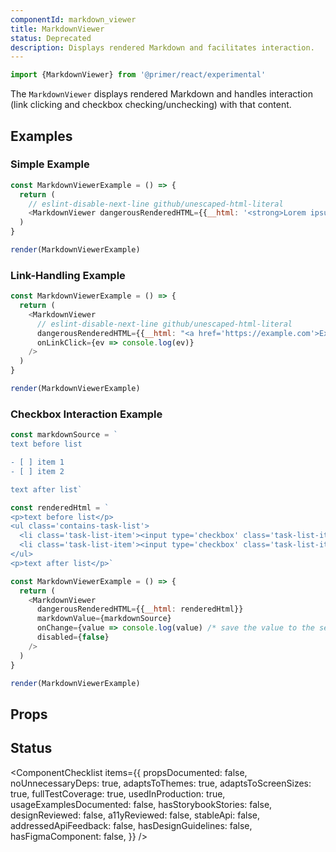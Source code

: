 ```yaml
---
componentId: markdown_viewer
title: MarkdownViewer
status: Deprecated
description: Displays rendered Markdown and facilitates interaction.
---
```



```js
import {MarkdownViewer} from '@primer/react/experimental'
```

The `MarkdownViewer` displays rendered Markdown and handles interaction (link clicking and checkbox checking/unchecking) with that content.

## Examples

### Simple Example

```javascript live noinline experimental
const MarkdownViewerExample = () => {
  return (
    // eslint-disable-next-line github/unescaped-html-literal
    <MarkdownViewer dangerousRenderedHTML={{__html: '<strong>Lorem ipsum</strong> dolor sit amet.'}} />
  )
}

render(MarkdownViewerExample)
```

### Link-Handling Example

```javascript live noinline experimental
const MarkdownViewerExample = () => {
  return (
    <MarkdownViewer
      // eslint-disable-next-line github/unescaped-html-literal
      dangerousRenderedHTML={{__html: "<a href='https://example.com'>Example link</a>"}}
      onLinkClick={ev => console.log(ev)}
    />
  )
}

render(MarkdownViewerExample)
```

### Checkbox Interaction Example

```javascript live noinline experimental
const markdownSource = `
text before list

- [ ] item 1
- [ ] item 2

text after list`

const renderedHtml = `
<p>text before list</p>
<ul class='contains-task-list'>
  <li class='task-list-item'><input type='checkbox' class='task-list-item-checkbox' disabled/> item 1</li>
  <li class='task-list-item'><input type='checkbox' class='task-list-item-checkbox' disabled/> item 2</li>
</ul>
<p>text after list</p>`

const MarkdownViewerExample = () => {
  return (
    <MarkdownViewer
      dangerousRenderedHTML={{__html: renderedHtml}}
      markdownValue={markdownSource}
      onChange={value => console.log(value) /* save the value to the server */}
      disabled={false}
    />
  )
}

render(MarkdownViewerExample)
```

## Props

<ComponentProps data={data} />

## Status

<ComponentChecklist
  items={{
    propsDocumented: false,
    noUnnecessaryDeps: true,
    adaptsToThemes: true,
    adaptsToScreenSizes: true,
    fullTestCoverage: true,
    usedInProduction: true,
    usageExamplesDocumented: false,
    hasStorybookStories: false,
    designReviewed: false,
    a11yReviewed: false,
    stableApi: false,
    addressedApiFeedback: false,
    hasDesignGuidelines: false,
    hasFigmaComponent: false,
  }}
/>
